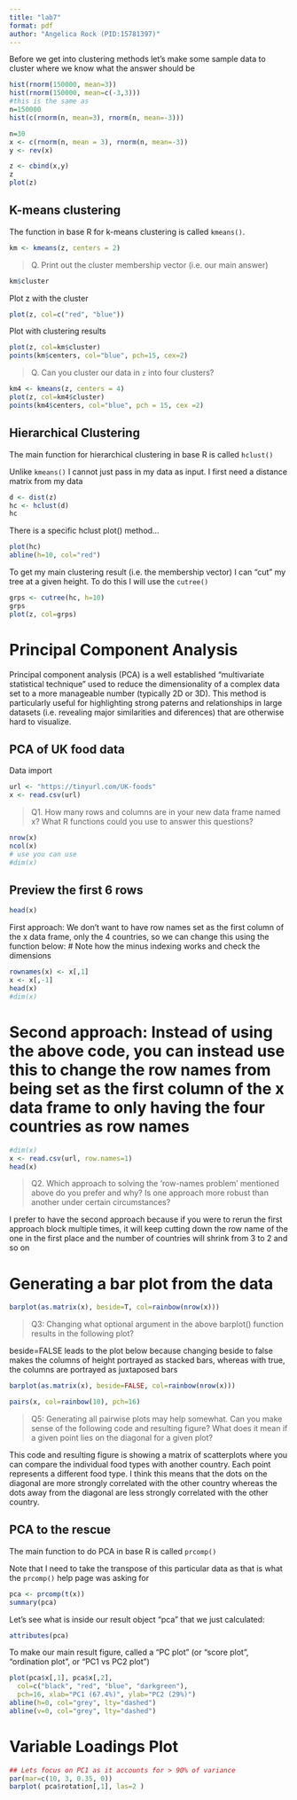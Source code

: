 ```yaml
---
title: "lab7"
format: pdf
author: "Angelica Rock (PID:15781397)"
---
```


Before we get into clustering methods let's make some sample data to cluster where we know what the answer should be
```r
hist(rnorm(150000, mean=3))
hist(rnorm(150000, mean=c(-3,3)))
#this is the same as
n=150000
hist(c(rnorm(n, mean=3), rnorm(n, mean=-3)))
```
```r
n=30
x <- c(rnorm(n, mean = 3), rnorm(n, mean=-3))
y <- rev(x)

z <- cbind(x,y)
z
plot(z)
```


## K-means clustering

The function in base R for k-means clustering is called `kmeans()`. 
```r
km <- kmeans(z, centers = 2)
```


> Q. Print out the cluster membership vector (i.e. our main answer)

```r
km$cluster
```

Plot z with the cluster
```r
plot(z, col=c("red", "blue"))
```

Plot with clustering results
```r
plot(z, col=km$cluster)
points(km$centers, col="blue", pch=15, cex=2)
```

> Q. Can you cluster our data in `z` into four clusters?

```r
km4 <- kmeans(z, centers = 4)
plot(z, col=km4$cluster)
points(km4$centers, col="blue", pch = 15, cex =2)
```

## Hierarchical Clustering

The main function for hierarchical clustering in base R is called `hclust()`

Unlike `kmeans()` I cannot just pass in my data as input. I first need a distance matrix from my data

```r
d <- dist(z)
hc <- hclust(d)
hc
```
There is a specific hclust plot() method...

```r
plot(hc)
abline(h=10, col="red")
```

To get my main clustering result (i.e. the membership vector) I can "cut" my tree at a given height. To do this I will use the `cutree()`

```r
grps <- cutree(hc, h=10)
grps
plot(z, col=grps)
```

# Principal Component Analysis

Principal component analysis (PCA) is a well established "multivariate statistical technique" used to reduce the dimensionality of a complex data set to a more manageable number (typically 2D or 3D). This method is particularly useful for highlighting strong paterns and relationships in large datasets (i.e. revealing major similarities and diferences) that are otherwise hard to visualize. 

## PCA of UK food data

Data import
```r
url <- "https://tinyurl.com/UK-foods"
x <- read.csv(url)
```

> Q1. How many rows and columns are in your new data frame named x? What R functions could you use to answer this questions?

```r
nrow(x)
ncol(x)
# use you can use
#dim(x)
```

## Preview the first 6 rows
```r
head(x)
```

First approach: We don't want to have row names set as the first column of the x data frame, only the 4 countries, so we can change this using the function below:
# Note how the minus indexing works and check the dimensions
```r
rownames(x) <- x[,1]
x <- x[,-1]
head(x)
#dim(x)
```

# Second approach: Instead of using the above code, you can instead use this to change the row names from being set as the first column of the x data frame to only having the four countries as row names
```r
#dim(x)
x <- read.csv(url, row.names=1)
head(x)
```

> Q2. Which approach to solving the ‘row-names problem’ mentioned above do you prefer and why? Is one approach more robust than another under certain circumstances?

I prefer to have the second approach because if you were to rerun the first approach block multiple times, it will keep cutting down the row name of the one in the first place and the number of countries will shrink from 3 to 2 and so on

# Generating a bar plot from the data
```r
barplot(as.matrix(x), beside=T, col=rainbow(nrow(x)))
```

> Q3: Changing what optional argument in the above barplot() function results in the following plot?

beside=FALSE leads to the plot below because changing beside to false makes the columns of height portrayed as stacked bars, whereas with true, the columns are portrayed as juxtaposed bars
```r
barplot(as.matrix(x), beside=FALSE, col=rainbow(nrow(x)))
```

```r
pairs(x, col=rainbow(10), pch=16)
```
> Q5: Generating all pairwise plots may help somewhat. Can you make sense of the following code and resulting figure? What does it mean if a given point lies on the diagonal for a given plot?

This code and resulting figure is showing a matrix of scatterplots where you can compare the individual food types with another country. Each point represents a different food type. I think this means that the dots on the diagonal are more strongly correlated with the other country whereas the dots away from the diagonal are less strongly correlated with the other country.



## PCA to the rescue

The main function to do PCA in base R is called `prcomp()`

Note that I need to take the transpose of this particular data as that is what the `prcomp()` help page was asking for

```r
pca <- prcomp(t(x))
summary(pca)
```

Let's see what is inside our result object "pca" that we just calculated:

```r
attributes(pca)
```

To make our main result figure, called a "PC plot" (or "score plot", "ordination plot", or "PC1 vs PC2 plot")

```r
plot(pca$x[,1], pca$x[,2], 
  col=c("black", "red", "blue", "darkgreen"), 
  pch=16, xlab="PC1 (67.4%)", ylab="PC2 (29%)")
abline(h=0, col="grey", lty="dashed")
abline(v=0, col="grey", lty="dashed")
```


# Variable Loadings Plot

```r
## Lets focus on PC1 as it accounts for > 90% of variance 
par(mar=c(10, 3, 0.35, 0))
barplot( pca$rotation[,1], las=2 )
```


